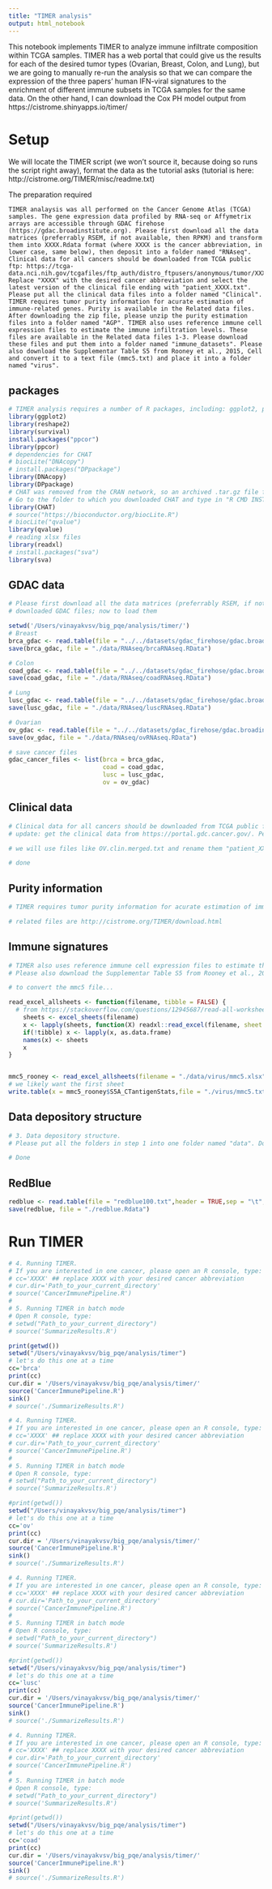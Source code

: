 ```yaml
---
title: "TIMER analysis"
output: html_notebook
---
```


This notebook implements TIMER to analyze immune infiltrate composition within TCGA samples. TIMER has a web portal that could give us the results for each of the desired tumor types (Ovarian, Breast, Colon, and Lung), but we are going to manually re-run the analysis so that we can compare the expression of the three papers' human IFN-viral signatures to the enrichment of different immune subsets in TCGA samples for the same data. On the other hand, I can download the Cox PH model output from https://cistrome.shinyapps.io/timer/

# Setup

We will locate the TIMER script (we won't source it, because doing so runs the script right away), format the data as the tutorial asks (tutorial is here: http://cistrome.org/TIMER/misc/readme.txt)

The preparation required
```
TIMER analaysis was all performed on the Cancer Genome Atlas (TCGA) samples. The gene expression data profiled by RNA-seq or Affymetrix arrays are accessible through GDAC firehose (https://gdac.broadinstitute.org). Please first download all the data matrices (preferrably RSEM, if not available, then RPKM) and transform them into XXXX.Rdata format (where XXXX is the cancer abbreviation, in lower case, same below), then deposit into a folder named "RNAseq". Clinical data for all cancers should be downloaded from TCGA public ftp: https://tcga-data.nci.nih.gov/tcgafiles/ftp_auth/distro_ftpusers/anonymous/tumor/XXXX/bcr/nationwidechildrens.org/bio/clin/. Replace "XXXX" with the desired cancer abbreviation and select the latest version of the clinical file ending with "patient_XXXX.txt". Please put all the clinical data files into a folder named "Clinical". TIMER requires tumor purity information for acurate estimation of immune-related genes. Purity is available in the Related data files. After downloading the zip file, please unzip the purity estimation files into a folder named "AGP". TIMER also uses reference immune cell expression files to estimate the immune infiltration levels. These files are available in the Related data files 1-3. Please download these files and put them into a folder named "immune_datasets". Please also download the Supplementar Table S5 from Rooney et al., 2015, Cell and convert it to a text file (mmc5.txt) and place it into a folder named "virus". 
```
## packages

```r
# TIMER analysis requires a number of R packages, including: ggplot2, ppcor, reshape2, survival, qvalue and CHAT. Make sure you have installed these packages before running the R codes.
library(ggplot2)
library(reshape2)
library(survival)
install.packages("ppcor")
library(ppcor)
# dependencies for CHAT
# biocLite("DNAcopy")
# install.packages("DPpackage")
library(DNAcopy)
library(DPpackage)
# CHAT was removed from the CRAN network, so an archived .tar.gz file from https://cran.r-project.org/src/contrib/Archive/CHAT/ (v1.1) was installed instead. 
# Go to the folder to which you downloaded CHAT and type in "R CMD INSTALL CHAT_1.1.tar.gz"
library(CHAT)
# source("https://bioconductor.org/biocLite.R")
# biocLite("qvalue")
library(qvalue)
# reading xlsx files
library(readxl)
# install.packages("sva")
library(sva)
```

## GDAC data

```r
# Please first download all the data matrices (preferrably RSEM, if not available, then RPKM) and transform them into XXXX.Rdata format (where XXXX is the cancer abbreviation, in lower case, same below), then deposit into a folder named "RNAseq".
# downloaded GDAC files; now to load them

setwd('/Users/vinayakvsv/big_pqe/analysis/timer/')
# Breast
brca_gdac <- read.table(file = "../../datasets/gdac_firehose/gdac.broadinstitute.org_BRCA.Merge_rnaseqv2__illuminahiseq_rnaseqv2__unc_edu__Level_3__RSEM_genes_normalized__data.Level_3.2016012800.0.0/BRCA.rnaseqv2__illuminahiseq_rnaseqv2__unc_edu__Level_3__RSEM_genes_normalized__data.data.txt",header = TRUE,sep = "\t",row.names = 1)
save(brca_gdac, file = "./data/RNAseq/brcaRNAseq.RData")

# Colon
coad_gdac <- read.table(file = "../../datasets/gdac_firehose/gdac.broadinstitute.org_COAD.Merge_rnaseqv2__illuminahiseq_rnaseqv2__unc_edu__Level_3__RSEM_genes_normalized__data.Level_3.2016012800.0.0/COAD.rnaseqv2__illuminahiseq_rnaseqv2__unc_edu__Level_3__RSEM_genes_normalized__data.data.txt",header = TRUE,sep = "\t",row.names = 1)
save(coad_gdac, file = "./data/RNAseq/coadRNAseq.RData")

# Lung
lusc_gdac <- read.table(file = "../../datasets/gdac_firehose/gdac.broadinstitute.org_LUSC.Merge_rnaseqv2__illuminahiseq_rnaseqv2__unc_edu__Level_3__RSEM_genes_normalized__data.Level_3.2016012800.0.0/LUSC.rnaseqv2__illuminahiseq_rnaseqv2__unc_edu__Level_3__RSEM_genes_normalized__data.data.txt",header = TRUE,sep = "\t",row.names = 1)
save(lusc_gdac, file = "./data/RNAseq/luscRNAseq.RData")

# Ovarian
ov_gdac <- read.table(file = "../../datasets/gdac_firehose/gdac.broadinstitute.org_OV.Merge_rnaseqv2__illuminahiseq_rnaseqv2__unc_edu__Level_3__RSEM_genes_normalized__data.Level_3.2016012800.0.0/OV.rnaseqv2__illuminahiseq_rnaseqv2__unc_edu__Level_3__RSEM_genes_normalized__data.data.txt",header = TRUE,sep = "\t",row.names = 1)
save(ov_gdac, file = "./data/RNAseq/ovRNAseq.RData")

# save cancer files
gdac_cancer_files <- list(brca = brca_gdac,
                          coad = coad_gdac,
                          lusc = lusc_gdac,
                          ov = ov_gdac)

```



## Clinical data

```r
# Clinical data for all cancers should be downloaded from TCGA public ftp: https://tcga-data.nci.nih.gov/tcgafiles/ftp_auth/distro_ftpusers/anonymous/tumor/XXXX/bcr/nationwidechildrens.org/bio/clin/. Replace "XXXX" with the desired cancer abbreviation and select the latest version of the clinical file ending with "patient_XXXX.txt". Please put all the clinical data files into a folder named "Clinical". 
# update: get the clinical data from https://portal.gdc.cancer.gov/. Perhaps from GDAC firehose? YES, from firehose. Go here: http://gdac.broadinstitute.org/runs/stddata__2016_01_28/data/OV/20160128/

# we will use files like OV.clin.merged.txt and rename them "patient_XXXX.txt"

# done

```

## Purity information

```r
# TIMER requires tumor purity information for acurate estimation of immune-related genes. Purity is available in the Related data files. After downloading the zip file, please unzip the purity estimation files into a folder named "AGP".

# related files are http://cistrome.org/TIMER/download.html 

```


## Immune signatures

```r
# TIMER also uses reference immune cell expression files to estimate the immune infiltration levels. These files are available in the Related data files 1-3. Please download these files and put them into a folder named "immune_datasets". 
# Please also download the Supplementar Table S5 from Rooney et al., 2015, Cell and convert it to a text file (mmc5.txt) and place it into a folder named "virus". 

# to convert the mmc5 file...

read_excel_allsheets <- function(filename, tibble = FALSE) {
  # from https://stackoverflow.com/questions/12945687/read-all-worksheets-in-an-excel-workbook-into-an-r-list-with-data-frames 
    sheets <- excel_sheets(filename)
    x <- lapply(sheets, function(X) readxl::read_excel(filename, sheet = X))
    if(!tibble) x <- lapply(x, as.data.frame)
    names(x) <- sheets
    x
}


mmc5_rooney <- read_excel_allsheets(filename = "./data/virus/mmc5.xlsx")
# we likely want the first sheet
write.table(x = mmc5_rooney$S5A_CTantigenStats,file = "./virus/mmc5.txt")

```

## Data depository structure

```r
# 3. Data depository structure.
# Please put all the folders in step 1 into one folder named "data". Download the R codes and put both .R files at the same level of folder 'data'. Create a new folder at this level, named 'results/'. Under results/, create 23 folders, each with the name of the cancer abbreviation in lowercase. The analysis results for each cancer will be written in the corresponding folder. Please download Related data file 5 and put on the same level as the R codes. Upon finishing this step, your current folder should have 2 folders (data and results), 1 Rdata file and 2 R codes.

# Done
```

## RedBlue

```r
redblue <- read.table(file = "redblue100.txt",header = TRUE,sep = "\t",row.names = 1)
save(redblue, file = "./redblue.Rdata")

```


# Run TIMER

```r
# 4. Running TIMER.
# If you are interested in one cancer, please open an R console, type:
# cc='XXXX'	## replace XXXX with your desired cancer abbreviation
# cur.dir='Path_to_your_current_directory'
# source('CancerImmunePipeline.R')
# 
# 5. Running TIMER in batch mode
# Open R console, type:
# setwd("Path_to_your_current_directory")
# source('SummarizeResults.R')

print(getwd())
setwd("/Users/vinayakvsv/big_pqe/analysis/timer")
# let's do this one at a time
cc='brca'
print(cc)
cur.dir = '/Users/vinayakvsv/big_pqe/analysis/timer/'
source('CancerImmunePipeline.R')
sink()
# source('./SummarizeResults.R')

```

```r
# 4. Running TIMER.
# If you are interested in one cancer, please open an R console, type:
# cc='XXXX'	## replace XXXX with your desired cancer abbreviation
# cur.dir='Path_to_your_current_directory'
# source('CancerImmunePipeline.R')
# 
# 5. Running TIMER in batch mode
# Open R console, type:
# setwd("Path_to_your_current_directory")
# source('SummarizeResults.R')

#print(getwd())
setwd("/Users/vinayakvsv/big_pqe/analysis/timer")
# let's do this one at a time
cc='ov'
print(cc)
cur.dir = '/Users/vinayakvsv/big_pqe/analysis/timer/'
source('CancerImmunePipeline.R')
sink()
# source('./SummarizeResults.R')

```

```r
# 4. Running TIMER.
# If you are interested in one cancer, please open an R console, type:
# cc='XXXX'	## replace XXXX with your desired cancer abbreviation
# cur.dir='Path_to_your_current_directory'
# source('CancerImmunePipeline.R')
# 
# 5. Running TIMER in batch mode
# Open R console, type:
# setwd("Path_to_your_current_directory")
# source('SummarizeResults.R')

#print(getwd())
setwd("/Users/vinayakvsv/big_pqe/analysis/timer")
# let's do this one at a time
cc='lusc'
print(cc)
cur.dir = '/Users/vinayakvsv/big_pqe/analysis/timer/'
source('CancerImmunePipeline.R')
sink()
# source('./SummarizeResults.R')

```

```r
# 4. Running TIMER.
# If you are interested in one cancer, please open an R console, type:
# cc='XXXX'	## replace XXXX with your desired cancer abbreviation
# cur.dir='Path_to_your_current_directory'
# source('CancerImmunePipeline.R')
# 
# 5. Running TIMER in batch mode
# Open R console, type:
# setwd("Path_to_your_current_directory")
# source('SummarizeResults.R')

#print(getwd())
setwd("/Users/vinayakvsv/big_pqe/analysis/timer")
# let's do this one at a time
cc='coad'
print(cc)
cur.dir = '/Users/vinayakvsv/big_pqe/analysis/timer/'
source('CancerImmunePipeline.R')
sink()
# source('./SummarizeResults.R')

```


